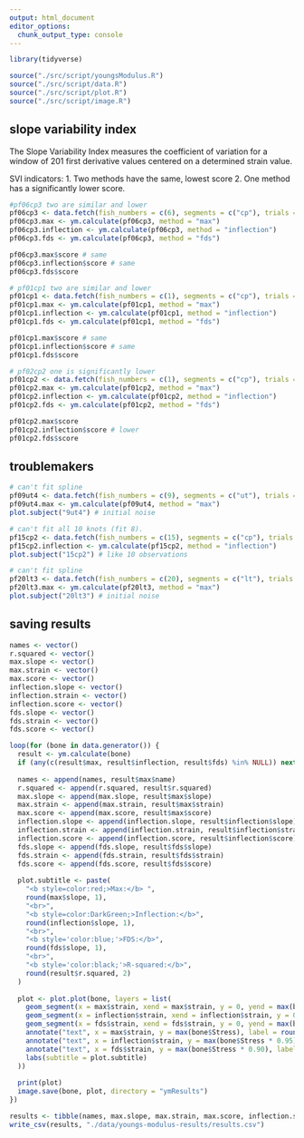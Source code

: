 ```yaml
---
output: html_document
editor_options: 
  chunk_output_type: console
---
```


```r
library(tidyverse)

source("./src/script/youngsModulus.R")
source("./src/script/data.R")
source("./src/script/plot.R")
source("./src/script/image.R")
```

## slope variability index

The Slope Variability Index measures the coefficient of variation for a window of 201 first derivative values centered on a determined strain value.

SVI indicators:
  1. Two methods have the same, lowest score
  2. One method has a significantly lower score.
```r
#pf06cp3 two are similar and lower
pf06cp3 <- data.fetch(fish_numbers = c(6), segments = c("cp"), trials = c(3))
pf06cp3.max <- ym.calculate(pf06cp3, method = "max")
pf06cp3.inflection <- ym.calculate(pf06cp3, method = "inflection")
pf06cp3.fds <- ym.calculate(pf06cp3, method = "fds")

pf06cp3.max$score # same
pf06cp3.inflection$score # same
pf06cp3.fds$score

# pf01cp1 two are similar and lower
pf01cp1 <- data.fetch(fish_numbers = c(1), segments = c("cp"), trials = c(1))
pf01cp1.max <- ym.calculate(pf01cp1, method = "max")
pf01cp1.inflection <- ym.calculate(pf01cp1, method = "inflection")
pf01cp1.fds <- ym.calculate(pf01cp1, method = "fds")

pf01cp1.max$score # same
pf01cp1.inflection$score # same
pf01cp1.fds$score

# pf02cp2 one is significantly lower
pf01cp2 <- data.fetch(fish_numbers = c(1), segments = c("cp"), trials = c(2))
pf01cp2.max <- ym.calculate(pf01cp2, method = "max")
pf01cp2.inflection <- ym.calculate(pf01cp2, method = "inflection")
pf01cp2.fds <- ym.calculate(pf01cp2, method = "fds")

pf01cp2.max$score 
pf01cp2.inflection$score # lower
pf01cp2.fds$score
```


## troublemakers
```r
# can't fit spline
pf09ut4 <- data.fetch(fish_numbers = c(9), segments = c("ut"), trials = c(4))
pf09ut4.max <- ym.calculate(pf09ut4, method = "max")
plot.subject("9ut4") # initial noise

# can't fit all 10 knots (fit 8).
pf15cp2 <- data.fetch(fish_numbers = c(15), segments = c("cp"), trials = c(2))
pf15cp2.inflection <- ym.calculate(pf15cp2, method = "inflection")
plot.subject("15cp2") # like 10 observations

# can't fit spline
pf20lt3 <- data.fetch(fish_numbers = c(20), segments = c("lt"), trials = c(3))
pf20lt3.max <- ym.calculate(pf20lt3, method = "max")
plot.subject("20lt3") # initial noise

```


## saving results
```r
names <- vector()
r.squared <- vector()
max.slope <- vector()
max.strain <- vector()
max.score <- vector()
inflection.slope <- vector()
inflection.strain <- vector()
inflection.score <- vector()
fds.slope <- vector()
fds.strain <- vector()
fds.score <- vector()

loop(for (bone in data.generator()) {
  result <- ym.calculate(bone)
  if (any(c(result$max, result$inflection, result$fds) %in% NULL)) next
  
  names <- append(names, result$max$name)
  r.squared <- append(r.squared, result$r.squared)
  max.slope <- append(max.slope, result$max$slope)
  max.strain <- append(max.strain, result$max$strain)
  max.score <- append(max.score, result$max$score)
  inflection.slope <- append(inflection.slope, result$inflection$slope)
  inflection.strain <- append(inflection.strain, result$inflection$strain)
  inflection.score <- append(inflection.score, result$inflection$score)
  fds.slope <- append(fds.slope, result$fds$slope)
  fds.strain <- append(fds.strain, result$fds$strain)
  fds.score <- append(fds.score, result$fds$score)
  
  plot.subtitle <- paste(
    "<b style=color:red;>Max:</b> ",
    round(max$slope, 1),
    "<br>",
    "<b style=color:DarkGreen;>Inflection:</b>",
    round(inflection$slope, 1),
    "<br>",
    "<b style='color:blue;'>FDS:</b>",
    round(fds$slope, 1),
    "<br>",
    "<b style='color:black;'>R-squared:</b>",
    round(result$r.squared, 2)
  )
  
  plot <- plot.plot(bone, layers = list(
    geom_segment(x = max$strain, xend = max$strain, y = 0, yend = max(bone$Stress * 0.85), color = "red"),
    geom_segment(x = inflection$strain, xend = inflection$strain, y = 0, yend = max(bone$Stress * 0.85), color = "DarkGreen"),
    geom_segment(x = fds$strain, xend = fds$strain, y = 0, yend = max(bone$Stress * 0.85), color = "blue"),
    annotate("text", x = max$strain, y = max(bone$Stress), label = round(max$score, 3), angle = 0, color = "red", size = 2, fontface = "bold"),
    annotate("text", x = inflection$strain, y = max(bone$Stress * 0.95), label = round(inflection$score, 3), angle = 0, color = "DarkGreen", size = 2, fontface = "bold"),
    annotate("text", x = fds$strain, y = max(bone$Stress * 0.90), label = round(fds$score, 3), angle = 0, color = "blue", size = 2, fontface = "bold"),
    labs(subtitle = plot.subtitle)
  ))
  
  print(plot)
  image.save(bone, plot, directory = "ymResults")
})
```

```r
results <- tibble(names, max.slope, max.strain, max.score, inflection.slope, inflection.strain, inflection.score, fds.slope, fds.strain, fds.score, r.squared)
write_csv(results, "./data/youngs-modulus-results/results.csv")
```









